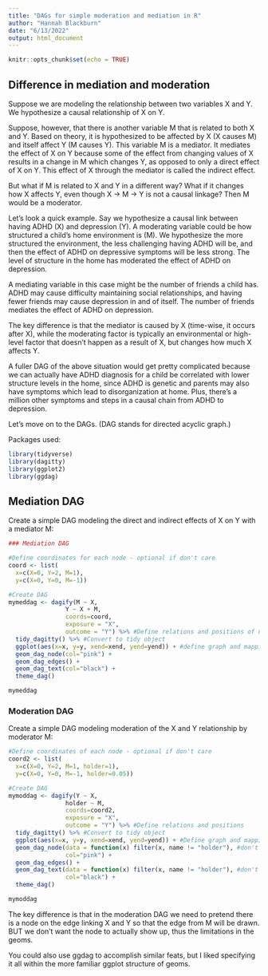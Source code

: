 ```yaml
---
title: "DAGs for simple moderation and mediation in R"
author: "Hannah Blackburn"
date: "6/13/2022"
output: html_document
---
```


```r
knitr::opts_chunk$set(echo = TRUE)
```

## Difference in mediation and moderation
Suppose we are modeling the relationship between two variables X and Y. We hypothesize a causal relationship of X on Y.

Suppose, however, that there is another variable M that is related to both X and Y. Based on theory, it is hypothesized to be affected by X (X causes M) and itself affect Y (M causes Y). This variable M is a mediator. It mediates the effect of X on Y because some of the effect from changing values of X results in a change in M which changes Y, as opposed to only a direct effect of X on Y. This effect of X through the mediator is called the indirect effect.

But what if M is related to X and Y in a different way? What if it changes how X affects Y, even though X -> M -> Y is not a causal linkage? Then M would be a moderator.

Let’s look a quick example. Say we hypothesize a causal link between having ADHD (X) and depression (Y). A moderating variable could be how structured a child’s home environment is (M). We hypothesize the more structured the environment, the less challenging having ADHD will be, and then the effect of ADHD on depressive symptoms will be less strong. The level of structure in the home has moderated the effect of ADHD on depression.

A mediating variable in this case might be the number of friends a child has. ADHD may cause difficulty maintaining social relationships, and having fewer friends may cause depression in and of itself. The number of friends mediates the effect of ADHD on depression.

The key difference is that the mediator is caused by X (time-wise, it occurs after X), while the moderating factor is typically an environmental or high-level factor that doesn’t happen as a result of X, but changes how much X affects Y.

A fuller DAG of the above situation would get pretty complicated because we can actually have ADHD diagnosis for a child be correlated with lower structure levels in the home, since ADHD is genetic and parents may also have symptoms which lead to disorganization at home. Plus, there’s a million other symptoms and steps in a causal chain from ADHD to depression.

Let’s move on to the DAGs. (DAG stands for directed acyclic graph.)

Packages used:
```r
library(tidyverse)
library(dagitty)
library(ggplot2)
library(ggdag)
```

## Mediation DAG
Create a simple DAG modeling the direct and indirect effects of X on Y with a mediator M:

```r
### Mediation DAG

#Define coordinates for each node - optional if don't care
coord <- list(
  x=c(X=0, Y=2, M=1),
  y=c(X=0, Y=0, M=-1))

#Create DAG 
mymeddag <- dagify(M ~ X, 
                Y ~ X + M,
                coords=coord,
                exposure = "X",
                outcome = "Y") %>% #Define relations and positions of nodes
  tidy_dagitty() %>% #Convert to tidy object
  ggplot(aes(x=x, y=y, xend=xend, yend=yend)) + #define graph and mapping
  geom_dag_node(col="pink") +
  geom_dag_edges() +
  geom_dag_text(col="black") +
  theme_dag() 

mymeddag
```

### Moderation DAG
Create a simple DAG modeling moderation of the X and Y relationship by moderator M:

```r
#Define coordinates of each node - optional if don't care
coord2 <- list(
  x=c(X=0, Y=2, M=1, holder=1),
  y=c(X=0, Y=0, M=-1, holder=0.05))

#Create DAG 
mymoddag <- dagify(Y ~ X, 
                holder ~ M,
                coords=coord2,
                exposure = "X",
                outcome = "Y") %>% #Define relations and positions
  tidy_dagitty() %>% #Convert to tidy object
  ggplot(aes(x=x, y=y, xend=xend, yend=yend)) + #Define graph and mapping
  geom_dag_node(data = function(x) filter(x, name != "holder"), #don't show holder
                col="pink") + 
  geom_dag_edges() +
  geom_dag_text(data = function(x) filter(x, name != "holder"), #don't show holder
                col="black") +
  theme_dag()

mymoddag
```

The key difference is that in the moderation DAG we need to pretend there is a node on the edge linking X and Y so that the edge from M will be drawn. BUT we don’t want the node to actually show up, thus the limitations in the geoms.

You could also use ggdag to accomplish similar feats, but I liked specifying it all within the more familiar ggplot structure of geoms.



